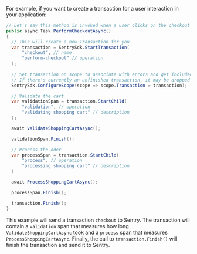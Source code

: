For example, if you want to create a transaction for a user interaction in your application:

```csharp
// Let's say this method is invoked when a user clicks on the checkout button of your shop
public async Task PerformCheckoutAsync()
{
  // This will create a new Transaction for you
  var transaction = SentrySdk.StartTransaction(
      "checkout", // name
      "perform-checkout" // operation
  );
  
  // Set transaction on scope to associate with errors and get included span instrumentation
  // If there's currently an unfinished transaction, it may be dropped
  SentrySdk.ConfigureScope(scope => scope.Transaction = transaction);

  // Validate the cart
  var validationSpan = transaction.StartChild(
      "validation", // operation
      "validating shopping cart" // description
  );

  await ValidateShoppingCartAsync();

  validationSpan.Finish();

  // Process the oder
  var processSpan = transaction.StartChild(
      "process", // operation
      "processing shopping cart" // description
  )

  await ProcessShoppingCartAsync();

  processSpan.Finish();

  transaction.Finish();
}
```

This example will send a transaction `checkout` to Sentry. The transaction will contain a `validation` span that measures how long `ValidateShoppingCartAsync` took and a `process` span that measures `ProcessShoppingCartAsync`. Finally, the call to `transaction.Finish()` will finish the transaction and send it to Sentry.
